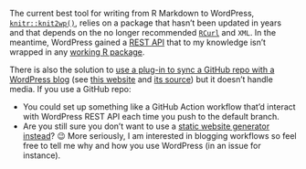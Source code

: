 The current best tool for writing from R Markdown to WordPress, [`knitr::knit2wp()`](https://tobiasdienlin.com/2019/03/08/how-to-publish-a-blog-post-on-wordpress-using-rmarkdown/), relies on a package that hasn't been updated in years and that depends on the no longer recommended [`RCurl`](https://frie.codes/curl-vs-rcurl/) and `XML`.
In the meantime, WordPress gained a [REST API](https://developer.wordpress.org/rest-api/) that to my knowledge isn't wrapped in any [working R package](https://github.com/jaredlander/wordpressr).

There is also the solution to [use a plug-in to sync a GitHub repo with a WordPress blog](https://github.com/mAAdhaTTah/wordpress-github-sync/) (see [this website](https://abcdr.thinkr.fr/soumettre-un-article/) and [its source](https://github.com/ThinkR-open/abcdR)) but it doesn't handle media.
If you use a GitHub repo:

* You could set up something like a GitHub Action workflow that'd interact with WordPress REST API each time you push to the default branch.
* Are you still sure you don't want to use a [static website generator instead](https://gohugo.io/tools/migrations/)? 😉 More seriously, I am interested in blogging workflows so feel free to tell me why and how you use WordPress (in an issue for instance).
